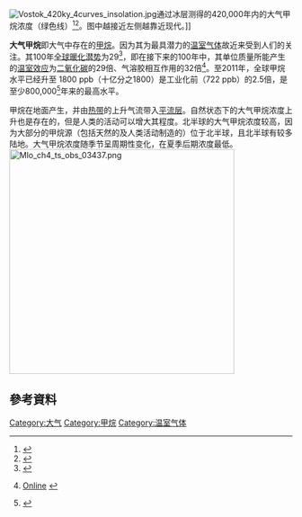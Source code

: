 {{main|甲烷}}
{{expand|time=2016-02-10T08:13:13+00:00}}

[[File:Vostok_420ky_4curves_insolation.jpg|thumb]]通过冰层测得的420,000年内的大气甲烷浓度（绿色线）<ref name="CH4 preindustrial">{{cite web | url=http://www.grida.no/publications/other/ipcc_tar/?src=/climate/ipcc_tar/wg1/017.htm | title=Climate Change 2001: Working Group I: The Scientific Basis | publisher=Intergovernmental Panel on Climate Change (IPCC) | work=Technical Summary | date=2001 | accessdate=6 March 2015 | author=Multiple | pages=6 | deadurl=yes | archiveurl=https://web.archive.org/web/20150402160534/http://www.grida.no/publications/other/ipcc_tar/?src=%2Fclimate%2Fipcc_tar%2Fwg1%2F017.htm | archivedate=2015年4月2日 }}</ref><ref name="CO2 Preindustrial">{{cite web | url=http://cdiac.ornl.gov/ftp/trends/co2/lawdome.smoothed.yr20 | title=Historical CO2 record derived from a spline fit (20 year cutoff) of the Law Dome DE08 and DE08-2 ice cores | work=Multiple works | date=June 1988 | accessdate=6 March 2015 | author=Multiple authors | archive-url=https://www.webcitation.org/696JDQCJn?url=http://cdiac.ornl.gov/ftp/trends/co2/lawdome.smoothed.yr20 | archive-date=2012-07-12 | dead-url=yes }}</ref>。图中越接近左侧越靠近现代。]]

'''大气甲烷'''即大气中存在的[[甲烷|甲烷]]。因为其为最具潜力的[[温室气体|温室气体]]故近来受到人们的关注。其100年[[全球暖化潜势|全球暖化潜势]]为29<ref name="AR5WG1 Radiative forcings">{{Cite web
 |author= IPCC AR5 WG1
 |authorlink= IPCC
 |year= 2013
 |title= Climate Change 2013: The Physical Science Basis - Anthropogenic and Natural Radiative Forcing Supplementary Material
 |publisher= Cambridge University Press
 |url= http://www.climatechange2013.org/images/report/WG1AR5_Ch08SM_FINAL.pdf
 |accessdate= 2016-02-10
 |archive-date= 2016-03-04
 |archive-url= https://web.archive.org/web/20160304040017/http://www.climatechange2013.org/images/report/WG1AR5_Ch08SM_FINAL.pdf
 |dead-url= no
 }}</ref>，即在接下来的100年中，其单位质量所能产生的[[温室效应|温室效应]]为[[二氧化碳|二氧化碳]]的29倍、气溶胶相互作用的32倍<ref>{{Literatur | Autor = Drew T. Shindell*, Greg Faluvegi, Dorothy M. Koch, Gavin A. Schmidt, Nadine Unger, Susanne E. Bauer | Titel = Improved attribution of climate forcing to emissions | Verlag = AAAS | Auflage = Science 326 | Jahr = 2009 | DOI = 10.1126/science.1174760 | Seiten = 716–718}} [http://www.sciencemag.org/content/326/5953/716.abstract Online] {{Wayback|url=http://www.sciencemag.org/content/326/5953/716.abstract |date=20150924155439 }}</ref>。至2011年，全球甲烷水平已经升至 1800 ppb（十亿分之1800）是工业化前（722 ppb）的2.5倍，是至少800,000<ref>{{Cite web
 |author= IPCC AR5 WG1
 |authorlink= IPCC
 |year= 2013
 |title= Climate Change 2013: The Physical Science Basis - Summary for Policymakers
 |publisher= Cambridge University Press
 |url= http://www.climatechange2013.org/images/report/WG1AR5_SPM_FINAL.pdf
 |accessdate= 2016-02-10
 |archive-date= 2019-10-25
 |archive-url= https://web.archive.org/web/20191025111939/http://www.climatechange2013.org/images/report/WG1AR5_SPM_FINAL.pdf
 |dead-url= no
 }}</ref>年来的最高水平。

甲烷在地面产生，并由[[热带|热带]]的上升气流带入[[平流层|平流层]]。自然状态下的大气甲烷浓度上升也是存在的，但是人类的活动可以增大其程度。北半球的大气甲烷浓度较高，因为大部分的甲烷源（包括天然的及人类活动制造的）位于北半球，且北半球有较多陆地。大气甲烷浓度随季节呈周期性变化，在夏季后期浓度最低。
[[File:Mlo_ch4_ts_obs_03437.png|400px]]



==參考資料==
{{reflist}}

[[Category:大气|Category:大气]]
[[Category:甲烷|Category:甲烷]]
[[Category:温室气体|Category:温室气体]]
